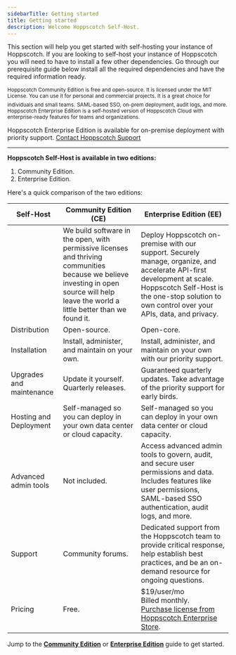 ```yaml
---
sidebarTitle: Getting started
title: Getting started
description: Welcome Hoppscotch Self-Host.
---
```


This section will help you get started with self-hosting your instance of Hoppscotch. If you are looking to self-host your instance of Hoppscotch you will need to have to install a few other dependencies. Go through our prerequisite guide below install all the required dependencies and have the required information ready.

<CardGroup cols={1}>
  <Card title="Community Edition" iconType="light" icon="circle-arrow-right" href="/documentation/self-host/community-edition/getting-started">
    <sub>Hoppscotch Community Edition is free and open-source. It is licensed under the MIT License. You can use it for personal and commercial projects. It is a great choice for individuals and small teams.</sub>
  </Card>
  <Card title="Enterprise Edition" iconType="light" icon="circle-arrow-right" href="/documentation/self-host/enterprise-edition/getting-started">
    <sub>SAML-based SSO, on-prem deployment, audit logs, and more. Hoppscotch Enterprise Edition is a self-hosted version of Hoppscotch Cloud with enterprise-ready features for teams and organizations.</sub>
  </Card>
</CardGroup>

<Info>Hoppscotch Enterprise Edition is available for on-premise deployment with priority support. [Contact Hoppscotch Support](/support/getting-started/contact)</Info>

---

**Hoppscotch Self-Host is available in two editions:**

1. Community Edition.
2. Enterprise Edition.

Here's a quick comparison of the two editions:

| **Self-Host**            | **Community Edition** (CE)                                                                                                                                                               | **Enterprise Edition** (EE)                                                                                                                                                                                              |
| ------------------------ | ---------------------------------------------------------------------------------------------------------------------------------------------------------------------------------------- | ------------------------------------------------------------------------------------------------------------------------------------------------------------------------------------------------------------------------ |
|                          | We build software in the open, with permissive licenses and thriving communities because we believe investing in open source will help leave the world a little better than we found it. | Deploy Hoppscotch on-premise with our support. Securely manage, organize, and accelerate API-first development at scale. Hoppscotch Self-Host is the one-stop solution to own control over your APIs, data, and privacy. |
| Distribution             | Open-source.                                                                                                                                                                             | Open-core.                                                                                                                                                                                                               |
| Installation             | Install, administer, and maintain on your own.                                                                                                                                           | Install, administer, and maintain on your own with our priority support.                                                                                                                                                 |
| Upgrades and maintenance | Update it yourself. Quarterly releases.                                                                                                                                                  | Guaranteed quarterly updates. Take advantage of the priority support for early birds.                                                                                                                                    |
| Hosting and Deployment   | Self-managed so you can deploy in your own data center or cloud capacity.                                                                                                                | Self-managed so you can deploy in your own data center or cloud capacity.                                                                                                                                                |
| Advanced admin tools     | Not included.                                                                                                                                                                            | Access advanced admin tools to govern, audit, and secure user permissions and data. Includes features like user permissions, SAML-based SSO authentication, audit logs, and more.                                        |
| Support                  | Community forums.                                                                                                                                                                        | Dedicated support from the Hoppscotch team to provide critical response, help establish best practices, and be an on-demand resource for ongoing questions.                                                              |
| Pricing                  | Free.                                                                                                                                                                                    | $19/user/mo<br />Billed monthly.<br />[Purchase license from Hoppscotch Enterprise Store](https://enterprise.hoppscotch.com).                                                                                                |

<Tip>Jump to the [**Community Edition**](/documentation/self-host/community-edition/getting-started) or [**Enterprise Edition**](/documentation/self-host/enterprise-edition/getting-started) guide to get started.</Tip>
